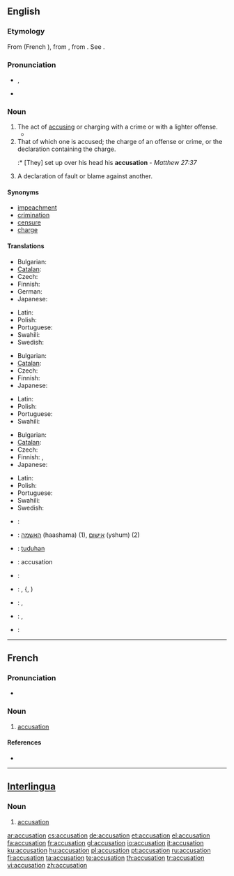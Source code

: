 ==English==

===Etymology===
From {{etyl|fro}} {{term|acusation|lang=fro}} (French {{term|accusation|lang=fr}}), from {{etyl|la}} {{term|accusatio|accūsātiō|accusation, indictment|lang=la}}, from {{term|accuso|accūsō|blame, accuse|lang=la}}. See {{term|accuse}}.

===Pronunciation===
* {{IPA|/ˌæk.jʊˈzeɪ.ʃǝn/}}, {{SAMPA|/%{k.jU"zeI.S@n/}}
* {{audio|en-us-accusation.ogg|Audio (US)}}
*: {{rhymes|eɪʃǝn}}

===Noun===
{{en-noun}}

# The act of [[accusing]] or charging with a crime or with a lighter offense.
#* {{quote-book|author=Shakespeare|title=Henry VIII, III-i|passage=We come not by the way of '''accusation''' / To taint that honor every good tongue blesses.}}
# That of which one is accused; the charge of an offense or crime, or the declaration containing the charge.
#:* [They] set up over his head his '''accusation''' - ''Matthew 27:37''
# A declaration of fault or blame against another.

====Synonyms====
* [[impeachment]]
* [[crimination]]
* [[censure]]
* [[charge]]

====Translations====
{{trans-top|act of accusing or charging with a crime}}
* Bulgarian: {{t|bg|обвинение}}
* [[Catalan]]: {{t-|ca|acusació|f}}
* Czech: {{t-|cs|obvinění|n}}
* Finnish: {{t|fi|syyttäminen}}
* German: {{t+|de|Anklage|f}}
* Japanese: {{t-|ja|告発|tr=kokuhatsu}}
{{trans-mid}}
* Latin: {{t-|la|accusatio|f|alt=accūsātiō}}
* Polish: {{t|pl|oskarżenie|n}}
* Portuguese: {{t+|pt|acusação|f}}
* Swahili: {{t+|sw|madai|xs=Swahili}}
* Swedish: {{t|sv|anklagelse|c}}
{{trans-bottom}}

{{trans-top|that of which one is accused}}
* Bulgarian: {{t|bg|обвинение}}
* [[Catalan]]: {{t-|ca|acusació|f}}
* Czech: {{t-|cs|obvinění|n}}
* Finnish: {{t-|fi|syyte}}
* Japanese: {{t|ja|言いがかり|tr=iigakari}}
{{trans-mid}}
* Latin: {{t-|la|accusatio|f|alt=accūsātiō}}
* Polish: {{t|pl|oskarżenie|n}}
* Portuguese: {{t+|pt|acusação|f}}
* Swahili: {{t+|sw|madai|xs=Swahili}}
{{trans-bottom}}

{{trans-top|declaration of fault or blame against another}}
* Bulgarian: {{t|bg|обвинение}}
* [[Catalan]]: {{t-|ca|acusació|f}}
* Czech: {{t-|cs|obvinění|n}}
* Finnish: {{t-|fi|syyte}}, {{t-|fi|syytös}}
* Japanese: {{t-|ja|告発|tr=kokuhatsu}}
{{trans-mid}}
* Latin: {{t-|la|accusatio|f|alt=accūsātiō}}
* Polish: {{t|pl|oskarżenie|n}}
* Portuguese: {{t+|pt|acusação|f}}
* Swahili: {{t+|sw|madai|xs=Swahili}}
* Swedish: {{t|sv|anklagelse|c}}
{{trans-bottom}}

{{checktrans-top}}
* {{ttbc|French}}: {{t+|fr|accusation|f}}
* {{ttbc|Hebrew}}: [[האשמה]] (haashama) {{f}} (1), [[אישום]] (yshum) {{m}} (2)
* {{ttbc|Indonesian}}: [[tuduh]]an
* {{ttbc|Interlingua}}: accusation
* {{ttbc|Italian}}: {{t+|it|accusa|f}}
{{trans-mid}}
* {{ttbc|Japanese}}: {{t-|ja|容疑}}, {{{t-|ja|ようぎ}}, {{t-|ja|yōgi|sc=Latn}})
* {{ttbc|Romanian}}: {{t|ro|acuzaţie|f}}, {{t|ro|învinuire|f}}
* {{ttbc|Serbian}}: {{t|sr|tužba}}, {{t-|sr|žalba}}
* {{ttbc|Spanish}}: {{t-|es|acusación|f}}
{{trans-bottom}}

----

==French==

===Pronunciation===
* {{audio|Fr-accusation.ogg|audio}}

===Noun===
{{fr-noun|f}}

# [[#English|accusation]]

====References====
* {{R:DAF8}}

----

==[[Interlingua]]==

===Noun===
{{ia-noun|es}}

# [[#English|accusation]]

[[ar:accusation]]
[[cs:accusation]]
[[de:accusation]]
[[et:accusation]]
[[el:accusation]]
[[fa:accusation]]
[[fr:accusation]]
[[gl:accusation]]
[[io:accusation]]
[[it:accusation]]
[[ku:accusation]]
[[hu:accusation]]
[[pl:accusation]]
[[pt:accusation]]
[[ru:accusation]]
[[fi:accusation]]
[[ta:accusation]]
[[te:accusation]]
[[th:accusation]]
[[tr:accusation]]
[[vi:accusation]]
[[zh:accusation]]